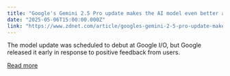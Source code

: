 ```yaml
---
title: "Google's Gemini 2.5 Pro update makes the AI model even better at coding"
date: "2025-05-06T15:00:00.000Z"
link: "https://www.zdnet.com/article/googles-gemini-2-5-pro-update-makes-the-ai-model-even-better-at-coding/"
---
```


The model update was scheduled to debut at Google I/O, but Google released it early in response to positive feedback from users.

[Read more](https://www.zdnet.com/article/googles-gemini-2-5-pro-update-makes-the-ai-model-even-better-at-coding/)
